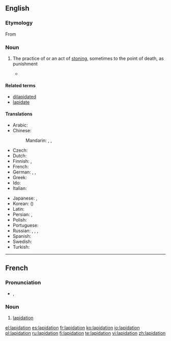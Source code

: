 ==English==

===Etymology===
From {{etyl|la|en}} {{term|lapis||stone|lang=la}}

===Noun===
{{en-noun}}

# {{context|legal|lang=en}} The practice of or an act of [[stoning]], sometimes to the point of death, as punishment
#* {{quote-news|title=International Women’s Day, another day of repression for women|work=亚州新闻 |date=Mar 6|year=2007|passage=The five women on trial were almost all activists for the full repeal (not just a moratorium) of '''lapidation''', ie stoning, from Iran’s law books.}}

====Related terms====
* [[dilapidated]]
* [[lapidate]]

====Translations====
{{trans-top|act of stoning, sometimes to the point of death}}
* Arabic: {{t|ar|رجم|m|tr=rajm}}
* Chinese:
*: Mandarin: {{t|cmn|石刑|tr=shíxíng|sc=Hani}}, {{t|cmn|投石刑|tr=tóushíxíng|sc=Hani}}, {{t|cmn|投石|tr=tóushí|sc=Hani}}
* Czech: {{t|cs|kamenování}}
* Dutch: {{t+|nl|steniging|f}}
* Finnish: {{t|fi|kivittäminen}}, {{t|fi|kivitys}}
* French: {{t+|fr|lapidation|f}}
* German: {{t+|de|Steinigung|f}}, {{qualifier|from Arabic}} {{t|de|Radschm|m}}, {{t|de|Lapidation|f}}
* Greek: {{t+|el|λιθοβολισμός|m|tr=lithobolismós}}
* Ido: {{t|io|ston-agar}}
* Italian: {{t+|it|lapidazione|f}}
{{trans-mid}}
* Japanese: {{t|ja|石打ち|tr=いしうち, ishi-uchi}}, {{t|ja|石撃ち|tr=いしうち, ishi-uchi}}
* Korean: {{t|ko|투석형|tr=tuseokhyeong|sc=Hang}} ({{t|ko|投石刑|sc=Hani}})
* Latin: {{t|la|lapidatio|f}}
* Persian: {{t+|fa|سنگسار|tr=sangsâr}}, {{t+|fa|رجم|tr=rajm}}
* Polish: {{t|pl|ukamienowanie|n}}
* Portuguese: {{t|pt|lapidação|f}}
* Russian: {{t|ru|побивание камнями|n|tr=pobivánije kamnjámi}}, {{t|ru|забрасывание камнями|n|tr=zabrásyvanije kamnjámi}}, {{t|ru|лапидация|f|tr=lapidácija}}, {{qualifier|from Arabic}} {{t|ru|раджм|m|tr=radžm}}
* Spanish: {{t+|es|lapidación|f}}
* Swedish: {{t+|sv|stening|c}}
* Turkish: {{t+|tr|recm}}
{{trans-bottom}}

----

==French==

===Pronunciation===
* {{IPA|/la.pi.da.sjɔ̃/|lang=fr}}, {{X-SAMPA|/la.pi.da.sjO~/}}

===Noun===
{{fr-noun|f}}

# [[#English|lapidation]]

[[el:lapidation]]
[[es:lapidation]]
[[fr:lapidation]]
[[ko:lapidation]]
[[io:lapidation]]
[[pl:lapidation]]
[[ru:lapidation]]
[[fi:lapidation]]
[[te:lapidation]]
[[vi:lapidation]]
[[zh:lapidation]]